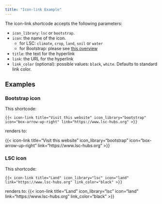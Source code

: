```yaml
---
title: "Icon-link Example"
---
```


The icon-link shortcode accepts the following parameters:

- `icon_library`: `lsc` or `bootstrap`.
- `icon`: the name of the icon.
  - for LSC: `climate`, `crop`, `land`, `soil` or `water`
  - for Bootstrap: please see [this overview](https://icons.getbootstrap.com/)
- `title`: the text for the hyperlink
- `link`: the URL for the hyperlink
- `link_color` (optional): possible values: `black`, `white`. Defaults to standard link color.

## Examples

### Bootstrap icon

This shortcode:
```{shortcodes=false}
{{< icon-link title="Visit this website" icon_library="bootstrap" icon="box-arrow-up-right" link="https://www.lsc-hubs.org" >}}
```

renders to:

{{< icon-link title="Visit this website" icon_library="bootstrap" icon="box-arrow-up-right" link="https://www.lsc-hubs.org" >}}

### LSC icon

This shortcode:
```{shortcodes=false}
{{< icon-link title="Land" icon_library="lsc" icon="land" link="https://www.lsc-hubs.org" link_color="black" >}}
```

renders to:
{{< icon-link title="Land" icon_library="lsc" icon="land" link="https://www.lsc-hubs.org" link_color="black" >}}

